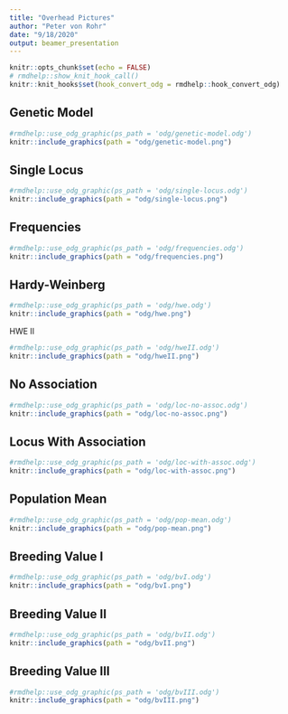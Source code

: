 ```yaml
---
title: "Overhead Pictures"
author: "Peter von Rohr"
date: "9/18/2020"
output: beamer_presentation
---
```


```r
knitr::opts_chunk$set(echo = FALSE)
# rmdhelp::show_knit_hook_call()
knitr::knit_hooks$set(hook_convert_odg = rmdhelp::hook_convert_odg)
```

## Genetic Model

```r
#rmdhelp::use_odg_graphic(ps_path = 'odg/genetic-model.odg')
knitr::include_graphics(path = "odg/genetic-model.png")
```
 

## Single Locus

```r
#rmdhelp::use_odg_graphic(ps_path = 'odg/single-locus.odg')
knitr::include_graphics(path = "odg/single-locus.png")
```
 

## Frequencies

```r
#rmdhelp::use_odg_graphic(ps_path = 'odg/frequencies.odg')
knitr::include_graphics(path = "odg/frequencies.png")
```
 

## Hardy-Weinberg

```r
#rmdhelp::use_odg_graphic(ps_path = 'odg/hwe.odg')
knitr::include_graphics(path = "odg/hwe.png")
```
 
 
HWE II

```r
#rmdhelp::use_odg_graphic(ps_path = 'odg/hweII.odg')
knitr::include_graphics(path = "odg/hweII.png")
```
 

## No Association

```r
#rmdhelp::use_odg_graphic(ps_path = 'odg/loc-no-assoc.odg')
knitr::include_graphics(path = "odg/loc-no-assoc.png")
```


## Locus With Association

```r
#rmdhelp::use_odg_graphic(ps_path = 'odg/loc-with-assoc.odg')
knitr::include_graphics(path = "odg/loc-with-assoc.png")
```

  
## Population Mean

```r
#rmdhelp::use_odg_graphic(ps_path = 'odg/pop-mean.odg')
knitr::include_graphics(path = "odg/pop-mean.png")
```
 

## Breeding Value I

```r
#rmdhelp::use_odg_graphic(ps_path = 'odg/bvI.odg')
knitr::include_graphics(path = "odg/bvI.png")
```


## Breeding Value II

```r
#rmdhelp::use_odg_graphic(ps_path = 'odg/bvII.odg')
knitr::include_graphics(path = "odg/bvII.png")
```


## Breeding Value III

```r
#rmdhelp::use_odg_graphic(ps_path = 'odg/bvIII.odg')
knitr::include_graphics(path = "odg/bvIII.png")
```
   

